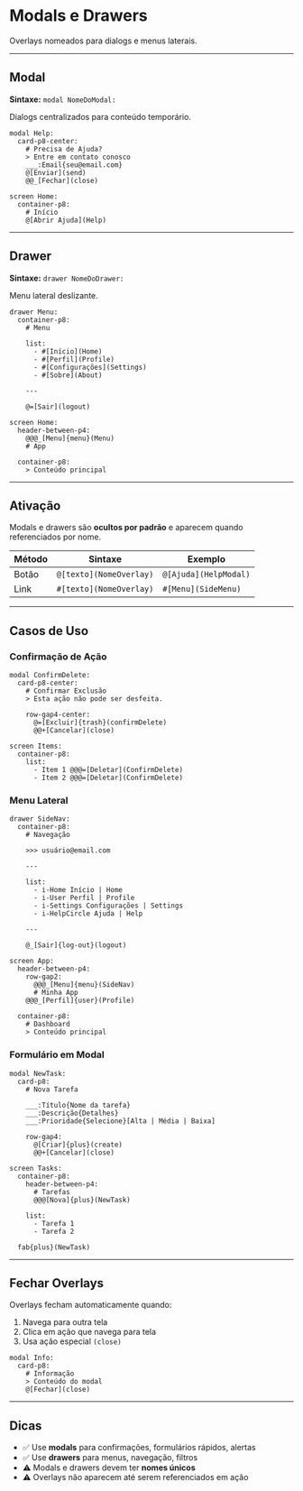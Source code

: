 # Modals e Drawers


Overlays nomeados para dialogs e menus laterais.

---

## Modal

**Sintaxe:** `modal NomeDoModal:`

Dialogs centralizados para conteúdo temporário.

<DslExample title="Declarar Modal" heightClassName="h-48">

```dsl
modal Help:
  card-p8-center:
    # Precisa de Ajuda?
    > Entre em contato conosco
    ___:Email{seu@email.com}
    @[Enviar](send)
    @@_[Fechar](close)

screen Home:
  container-p8:
    # Início
    @[Abrir Ajuda](Help)
```

</DslExample>

---

## Drawer

**Sintaxe:** `drawer NomeDoDrawer:`

Menu lateral deslizante.

<DslExample title="Declarar Drawer" heightClassName="h-56">

```dsl
drawer Menu:
  container-p8:
    # Menu
    
    list:
      - #[Início](Home)
      - #[Perfil](Profile)
      - #[Configurações](Settings)
      - #[Sobre](About)
    
    ---
    
    @=[Sair](logout)

screen Home:
  header-between-p4:
    @@@_[Menu]{menu}(Menu)
    # App
  
  container-p8:
    > Conteúdo principal
```

</DslExample>

---

## Ativação

Modals e drawers são **ocultos por padrão** e aparecem quando referenciados por nome.

| Método | Sintaxe | Exemplo |
|--------|---------|---------|
| Botão | `@[texto](NomeOverlay)` | `@[Ajuda](HelpModal)` |
| Link | `#[texto](NomeOverlay)` | `#[Menu](SideMenu)` |

---

## Casos de Uso

### Confirmação de Ação

<DslExample title="Modal de Confirmação" heightClassName="h-56">

```dsl
modal ConfirmDelete:
  card-p8-center:
    # Confirmar Exclusão
    > Esta ação não pode ser desfeita.
    
    row-gap4-center:
      @=[Excluir]{trash}(confirmDelete)
      @@+[Cancelar](close)

screen Items:
  container-p8:
    list:
      - Item 1 @@@=[Deletar](ConfirmDelete)
      - Item 2 @@@=[Deletar](ConfirmDelete)
```

</DslExample>

### Menu Lateral

<DslExample title="Drawer de Navegação" heightClassName="h-64">

```dsl
drawer SideNav:
  container-p8:
    # Navegação
    
    >>> usuário@email.com
    
    ---
    
    list:
      - i-Home Início | Home
      - i-User Perfil | Profile
      - i-Settings Configurações | Settings
      - i-HelpCircle Ajuda | Help
    
    ---
    
    @_[Sair]{log-out}(logout)

screen App:
  header-between-p4:
    row-gap2:
      @@@_[Menu]{menu}(SideNav)
      # Minha App
    @@@_[Perfil]{user}(Profile)
  
  container-p8:
    # Dashboard
    > Conteúdo principal
```

</DslExample>

### Formulário em Modal

<DslExample title="Modal com Formulário" heightClassName="h-64">

```dsl
modal NewTask:
  card-p8:
    # Nova Tarefa
    
    ___:Título{Nome da tarefa}
    ___:Descrição{Detalhes}
    ___:Prioridade{Selecione}[Alta | Média | Baixa]
    
    row-gap4:
      @[Criar]{plus}(create)
      @@+[Cancelar](close)

screen Tasks:
  container-p8:
    header-between-p4:
      # Tarefas
      @@@[Nova]{plus}(NewTask)
    
    list:
      - Tarefa 1
      - Tarefa 2
  
  fab{plus}(NewTask)
```

</DslExample>

---

## Fechar Overlays

Overlays fecham automaticamente quando:
1. Navega para outra tela
2. Clica em ação que navega para tela
3. Usa ação especial `(close)`

<DslExample title="Fechar Explicitamente" heightClassName="h-40">

```dsl
modal Info:
  card-p8:
    # Informação
    > Conteúdo do modal
    @[Fechar](close)
```

</DslExample>

---

## Dicas

- ✅ Use **modals** para confirmações, formulários rápidos, alertas
- ✅ Use **drawers** para menus, navegação, filtros
- ⚠️ Modals e drawers devem ter **nomes únicos**
- ⚠️ Overlays não aparecem até serem referenciados em ação
